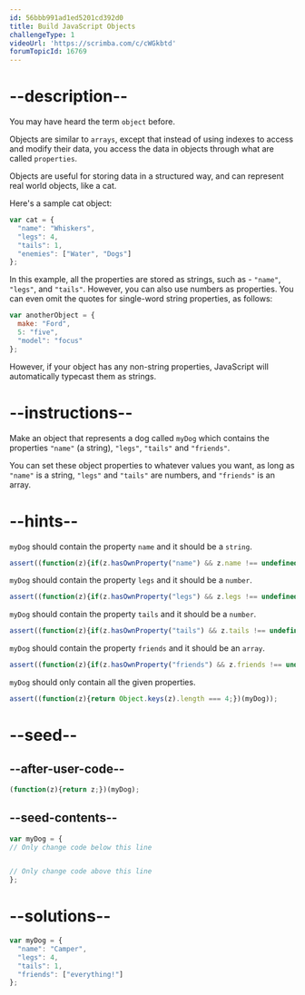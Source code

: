 ```yaml
---
id: 56bbb991ad1ed5201cd392d0
title: Build JavaScript Objects
challengeType: 1
videoUrl: 'https://scrimba.com/c/cWGkbtd'
forumTopicId: 16769
---
```


# --description--

You may have heard the term `object` before.

Objects are similar to `arrays`, except that instead of using indexes to access and modify their data, you access the data in objects through what are called `properties`.

Objects are useful for storing data in a structured way, and can represent real world objects, like a cat.

Here's a sample cat object:

```js
var cat = {
  "name": "Whiskers",
  "legs": 4,
  "tails": 1,
  "enemies": ["Water", "Dogs"]
};
```

In this example, all the properties are stored as strings, such as - `"name"`, `"legs"`, and `"tails"`. However, you can also use numbers as properties. You can even omit the quotes for single-word string properties, as follows:

```js
var anotherObject = {
  make: "Ford",
  5: "five",
  "model": "focus"
};
```

However, if your object has any non-string properties, JavaScript will automatically typecast them as strings.

# --instructions--

Make an object that represents a dog called `myDog` which contains the properties `"name"` (a string), `"legs"`, `"tails"` and `"friends"`.

You can set these object properties to whatever values you want, as long as `"name"` is a string, `"legs"` and `"tails"` are numbers, and `"friends"` is an array.

# --hints--

`myDog` should contain the property `name` and it should be a `string`.

```js
assert((function(z){if(z.hasOwnProperty("name") && z.name !== undefined && typeof z.name === "string"){return true;}else{return false;}})(myDog));
```

`myDog` should contain the property `legs` and it should be a `number`.

```js
assert((function(z){if(z.hasOwnProperty("legs") && z.legs !== undefined && typeof z.legs === "number"){return true;}else{return false;}})(myDog));
```

`myDog` should contain the property `tails` and it should be a `number`.

```js
assert((function(z){if(z.hasOwnProperty("tails") && z.tails !== undefined && typeof z.tails === "number"){return true;}else{return false;}})(myDog));
```

`myDog` should contain the property `friends` and it should be an `array`.

```js
assert((function(z){if(z.hasOwnProperty("friends") && z.friends !== undefined && Array.isArray(z.friends)){return true;}else{return false;}})(myDog));
```

`myDog` should only contain all the given properties.

```js
assert((function(z){return Object.keys(z).length === 4;})(myDog));
```

# --seed--

## --after-user-code--

```js
(function(z){return z;})(myDog);
```

## --seed-contents--

```js
var myDog = {
// Only change code below this line


// Only change code above this line
};
```

# --solutions--

```js
var myDog = {
  "name": "Camper",
  "legs": 4,
  "tails": 1,
  "friends": ["everything!"]
};
```
